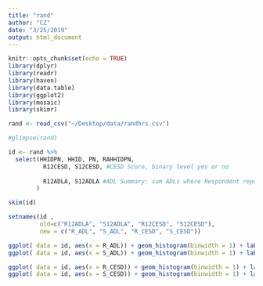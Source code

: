 ```yaml
---
title: "rand"
author: "CZ"
date: "3/25/2019"
output: html_document
---
```


```r
knitr::opts_chunk$set(echo = TRUE)
library(dplyr)
library(readr)
library(haven)
library(data.table)
library(ggplot2)
library(mosaic)
library(skimr)
```

```r
rand <- read_csv("~/Desktop/data/randhrs.csv")

#glimpse(rand)
```



```r
id <- rand %>%
  select(HHIDPN, HHID, PN, RAHHIDPN,
          R12CESD, S12CESD, #CESD Score, binary level yes or no
         
          R12ADLA, S12ADLA #ADL Summary: sum ADLs where Respondent reports any difficulty
        )

skim(id)

setnames(id ,
         old=c("R12ADLA", "S12ADLA", "R12CESD", "S12CESD"),
         new = c("R_ADL", "S_ADL", "R_CESD", "S_CESD"))

ggplot( data = id, aes(x = R_ADL)) + geom_histogram(binwidth = 1) + labs(title = "ADL respondent") 
ggplot( data = id, aes(x = S_ADL)) + geom_histogram(binwidth = 1) + labs(title = "ADL spouse") 

ggplot( data = id, aes(x = R_CESD)) + geom_histogram(binwidth = 1) + labs(title = "CESD respondent") 
ggplot( data = id, aes(x = S_CESD)) + geom_histogram(binwidth = 1) + labs(title = "CESD spouse") 

```

